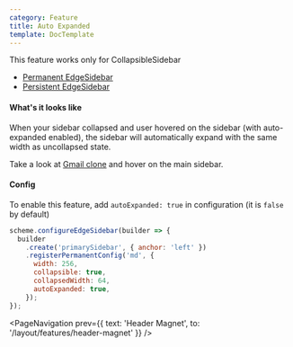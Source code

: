 ```yaml
---
category: Feature
title: Auto Expanded
template: DocTemplate
---
```


This feature works only for CollapsibleSidebar

- [Permanent EdgeSidebar](/layout/api-reference/edge-sidebar-builder#registerpermanentconfig)
- [Persistent EdgeSidebar](/layout/api-reference/edge-sidebar-builder#registerpersistentconfig)

#### What's it looks like

When your sidebar collapsed and user hovered on the sidebar (with auto-expanded enabled), the sidebar
will automatically expand with the same width as uncollapsed state.

Take a look at [Gmail clone](/layout/clones/gmail?bgColor=ff4a3e&accent=000000&dark=true) and hover on the main sidebar.

#### Config

To enable this feature, add `autoExpanded: true` in configuration (it is `false` by default)

```js
scheme.configureEdgeSidebar(builder => {
  builder
    .create('primarySidebar', { anchor: 'left' })
    .registerPermanentConfig('md', {
      width: 256,
      collapsible: true,
      collapsedWidth: 64,
      autoExpanded: true,
    });
});
```

<PageNavigation
  prev={{ text: 'Header Magnet', to: '/layout/features/header-magnet' }}
/>
